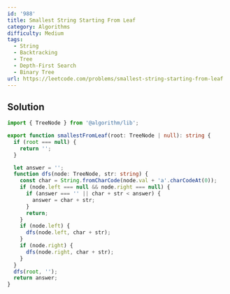 ```yaml
---
id: '988'
title: Smallest String Starting From Leaf
category: Algorithms
difficulty: Medium
tags:
  - String
  - Backtracking
  - Tree
  - Depth-First Search
  - Binary Tree
url: https://leetcode.com/problems/smallest-string-starting-from-leaf
---
```


## Solution

```typescript showLineNumbers
import { TreeNode } from '@algorithm/lib';

export function smallestFromLeaf(root: TreeNode | null): string {
  if (root === null) {
    return '';
  }

  let answer = '';
  function dfs(node: TreeNode, str: string) {
    const char = String.fromCharCode(node.val + 'a'.charCodeAt(0));
    if (node.left === null && node.right === null) {
      if (answer === '' || char + str < answer) {
        answer = char + str;
      }
      return;
    }
    if (node.left) {
      dfs(node.left, char + str);
    }
    if (node.right) {
      dfs(node.right, char + str);
    }
  }
  dfs(root, '');
  return answer;
}
```
